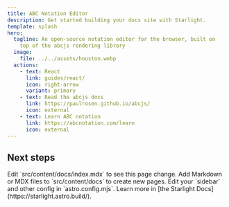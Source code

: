 ```yaml
---
title: ABC Notation Editor
description: Get started building your docs site with Starlight.
template: splash
hero:
  tagline: An open-source notation editor for the browser, built on
    top of the abcjs rendering library
  image:
    file: ../../assets/houston.webp
  actions:
    - text: React
      link: guides/react/
      icon: right-arrow
      variant: primary
    - text: Read the abcjs docs
      link: https://paulrosen.github.io/abcjs/
      icon: external
    - text: Learn ABC notation
      link: https://abcnotation.com/learn
      icon: external
---
```



## Next steps

<CardGrid stagger>

  <Card title="Update content" icon="pencil">
    Edit `src/content/docs/index.mdx` to see this page change.
  </Card>
  <Card title="Add new content" icon="add-document">
    Add Markdown or MDX files to `src/content/docs` to create new pages.
  </Card>
  <Card title="Configure your site" icon="setting">
    Edit your `sidebar` and other config in `astro.config.mjs`.
  </Card>
  <Card title="Read the docs" icon="open-book">
    Learn more in [the Starlight Docs](https://starlight.astro.build/).
  </Card>
</CardGrid>
